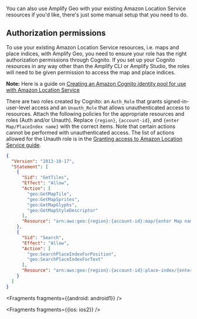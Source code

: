 You can also use Amplify Geo with your existing Amazon Location Service resources if you'd like, there's just some manual setup that you need to do.

## Authorization permissions

To use your existing Amazon Location Service resources, i.e. maps and place indices, with Amplify Geo, you need to ensure your role has the right authorization permissions through Cognito. If you set up your Cognito resources in any way other than the Amplify CLI or Amplify Studio, the roles will need to be given permission to access the map and place indices.

**Note:** Here is a guide on [Creating an Amazon Cognito identity pool for use with Amazon Location Service](https://docs.aws.amazon.com/location/latest/developerguide/authenticating-using-cognito.html)

There are two roles created by Cognito: an `Auth_Role` that grants signed-in-user-level access and an `Unauth_Role` that allows unauthenticated access to resources. Attach the following policies for the appropriate resources and roles (Auth and/or Unauth). Replace ```{region}```, ```{account-id}```, and ```{enter Map/PlaceIndex name}``` with the correct items.  Note that certain actions cannot be performed with unauthenticated access. The list of actions allowed for the Unauth role is in the [Granting access to Amazon Location Service guide](https://docs.aws.amazon.com/location/latest/developerguide/how-to-access.html).

```json
{
  "Version": "2012-10-17",
  "Statement": [
    {
      "Sid": "GetTiles",
      "Effect": "Allow",
      "Action": [
        "geo:GetMapTile",
        "geo:GetMapSprites",
        "geo:GetMapGlyphs",
        "geo:GetMapStyleDescriptor"
      ],
      "Resource": "arn:aws:geo:{region}:{account-id}:map/{enter Map name}"
    },
    {
      "Sid": "Search",
      "Effect": "Allow",
      "Action": [
        "geo:SearchPlaceIndexForPosition",
        "geo:SearchPlaceIndexForText"
      ],
      "Resource": "arn:aws:geo:{region}:{account-id}:place-index/{enter PlaceIndex name}"
    }
  ]
}
```


<Fragments fragments={{android: android1}} />


<Fragments fragments={{ios: ios2}} />
